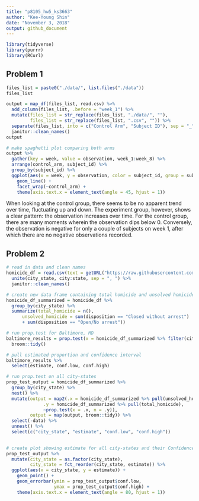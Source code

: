 ```yaml
---
title: "p8105_hw5_ks3663"
author: "Kee-Young Shin"
date: "November 3, 2018"
output: github_document
---
```


```r
library(tidyverse)
library(purrr)
library(RCurl)

```

## Problem 1
```r

files_list = paste0("./data/", list.files("./data"))
files_list

output = map_df(files_list, read.csv) %>% 
  add_column(files_list, .before = "week_1") %>% 
  mutate(files_list = str_replace(files_list, "./data/", ""),
         files_list = str_replace(files_list, ".csv", "")) %>% 
  separate(files_list, into = c("Control Arm", "Subject ID"), sep = "_") %>% 
  janitor::clean_names()
output

```

```r
# make spaghetti plot comparing both arms 
output %>% 
  gather(key = week, value = observation, week_1:week_8) %>% 
  arrange(control_arm, subject_id) %>% 
  group_by(subject_id) %>% 
  ggplot(aes(x = week, y = observation, color = subject_id, group = subject_id)) + 
    geom_line() + 
    facet_wrap(~control_arm) + 
    theme(axis.text.x = element_text(angle = 45, hjust = 1))


```

When looking at the control group, there seems to be no apparent trend over time, fluctuating up and down. The experiment group, however, shows a clear pattern: the observation increases over time. For the control group, there are many moments wherein the observation dips below 0. Conversely, the observation is negative for only a couple of subjects on week 1, after which there are no negative observations recorded.


## Problem 2
```r
# read in data and clean names 
homicide_df = read.csv(text = getURL("https://raw.githubusercontent.com/washingtonpost/data-homicides/master/homicide-data.csv")) %>% 
  unite(city_state, city:state, sep = ", ") %>% 
  janitor::clean_names()

# create new data frame containing total homicide and unsolved homicide 
homicide_df_summarized = homicide_df %>% 
  group_by(city_state) %>% 
  summarize(total_homicide = n(),
      unsolved_homicide = sum(disposition == "Closed without arrest") 
      + sum(disposition == "Open/No arrest"))

```

```r
# run prop.test for Baltimore, MD
baltimore_results = prop.test(x = homicide_df_summarized %>% filter(city_state == "Baltimore, MD") %>% pull(unsolved_homicide), n = homicide_df_summarized %>% filter(city_state == "Baltimore, MD") %>%  pull(total_homicide)) %>% 
  broom::tidy()

# pull estimated proportion and confidence interval
baltimore_results %>% 
  select(estimate, conf.low, conf.high) 

```

```r
# run prop.test on all city-states
prop_test_output = homicide_df_summarized %>% 
  group_by(city_state) %>% 
  nest() %>% 
  mutate(output = map2(.x = homicide_df_summarized %>% pull(unsolved_homicide), 
              .y = homicide_df_summarized %>% pull(total_homicide), 
              ~prop.test(x = .x, n = .y)),
         output = map(output, broom::tidy)) %>% 
  select(-data) %>% 
  unnest() %>% 
  select(c("city_state", "estimate", "conf.low", "conf.high"))
  
```

```r
# create plot showing estimate for all city-states and their Confidence Intervals
prop_test_output %>% 
  mutate(city_state = as.factor(city_state),
         city_state = fct_reorder(city_state, estimate)) %>% 
  ggplot(aes(x = city_state, y = estimate)) + 
    geom_point() +
    geom_errorbar(ymin = prop_test_output$conf.low, 
                  ymax = prop_test_output$conf.high) +
    theme(axis.text.x = element_text(angle = 80, hjust = 1))

```


